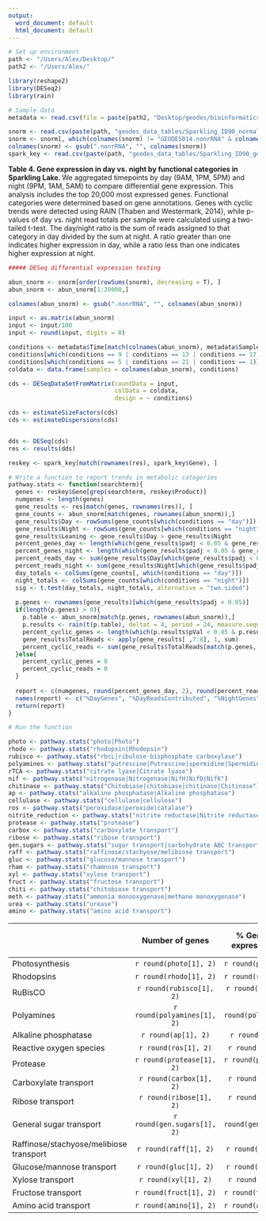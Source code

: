 ```yaml
---
output:
  word_document: default
  html_document: default
---
```

```r
# Set up environment
path <- "/Users/Alex/Desktop/"
path2 <- "/Users/Alex/"

library(reshape2)
library(DESeq2)
library(rain)

# Sample data
metadata <- read.csv(file = paste(path2, "Desktop/geodes/bioinformatics_workflow/R_processing/sample_metadata.csv", sep = ""), header = T)

```

```r
snorm <- read.csv(paste(path, "geodes_data_tables/Sparkling_ID90_normalized_readcounts.csv", sep = ""), header = T, row.names = 1)
snorm <- snorm[, which(colnames(snorm) != "GEODES014.nonrRNA" & colnames(snorm) != "GEODES033.nonrRNA")]
colnames(snorm) <- gsub(".nonrRNA", "", colnames(snorm))
spark_key <- read.csv(paste(path, "geodes_data_tables/Sparkling_ID90_genekey_geneclassifications_2018-11-28.csv", sep = ""), header = T)

```

**Table 4. Gene expression in day vs. night by functional categories in Sparkling Lake. ** We aggregated timepoints by day (9AM, 1PM, 5PM) and night (9PM, 1AM, 5AM) to compare differential gene expression. This analysis includes the top 20,000 most expressed genes. Functional categories were determined based on gene annotations. Genes with cyclic trends were detected using RAIN (Thaben and Westermark, 2014), while p-values of day vs. night read totals per sample were calculated using a two-tailed t-test. The day/night ratio is the sum of reads assigned to that category in day divided by the sum at night. A ratio greater than one indicates higher expression in day, while a ratio less than one indicates higher expression at night.


```r

##### DESeq differential expression testing

abun_snorm <- snorm[order(rowSums(snorm), decreasing = T), ]
abun_snorm <- abun_snorm[1:20000,]

colnames(abun_snorm) <- gsub(".nonrRNA", "", colnames(abun_snorm))

input <- as.matrix(abun_snorm)
input <- input/100
input <- round(input, digits = 0)

conditions <- metadata$Time[match(colnames(abun_snorm), metadata$Sample)]
conditions[which(conditions == 9 | conditions == 13 | conditions == 17)] <- "day"
conditions[which(conditions == 5 | conditions == 21 | conditions == 1)] <- "night"
coldata <- data.frame(samples = colnames(abun_snorm), conditions)

cds <- DESeqDataSetFromMatrix(countData = input,
                              colData = coldata,
                              design = ~ conditions)

cds <- estimateSizeFactors(cds) 
cds <- estimateDispersions(cds) 


dds <- DESeq(cds)
res <- results(dds)

reskey <- spark_key[match(rownames(res), spark_key$Gene), ]

# Write a function to report trends in metabolic categories
pathway.stats <- function(searchterm){
  genes <- reskey$Gene[grep(searchterm, reskey$Product)]
  numgenes <- length(genes)
  gene_results <- res[match(genes, rownames(res)), ]
  gene_counts <- abun_snorm[match(genes, rownames(abun_snorm)),]
  gene_results$Day <- rowSums(gene_counts[which(conditions == "day")])
  gene_results$Night <- rowSums(gene_counts[which(conditions == "night")])
  gene_results$Leaning <- gene_results$Day > gene_results$Night
  percent_genes_day <- length(which(gene_results$padj < 0.05 & gene_results$Leaning == TRUE))/length(genes) * 100
  percent_genes_night <- length(which(gene_results$padj < 0.05 & gene_results$Leaning == FALSE))/length(genes) * 100
  percent_reads_day <- sum(gene_results$Day[which(gene_results$padj < 0.05 & gene_results$Leaning == TRUE)])/sum(gene_results$Day) * 100
  percent_reads_night <- sum(gene_results$Night[which(gene_results$padj < 0.05 & gene_results$Leaning == FALSE)])/sum(gene_results$Night) * 100
  day_totals <- colSums(gene_counts[, which(conditions == "day")])
  night_totals <- colSums(gene_counts[which(conditions == "night")])
  sig <- t.test(day_totals, night_totals, alternative = "two.sided")
  
  p.genes <- rownames(gene_results)[which(gene_results$padj < 0.05)]
  if(length(p.genes) > 0){
    p.table <- abun_snorm[match(p.genes, rownames(abun_snorm)),]
    p.results <- rain(t(p.table), deltat = 4, period = 24, measure.sequence = table(metadata$Timepoint[match(colnames(p.table), metadata$Sample)]), verbose = T, adjp.method = "Bonferroni")
    percent_cyclic_genes <- length(which(p.results$pVal < 0.05 & p.results$phase == 12))/length(genes) * 100
    gene_results$TotalReads <- apply(gene_results[ ,7:8], 1, sum)
    percent_cyclic_reads <- sum(gene_results$TotalReads[match(p.genes, rownames(gene_results))])/sum(gene_results$TotalReads) * 100
  }else{
    percent_cyclic_genes = 0
    percent_cyclic_reads = 0
  }
  
  report <- c(numgenes, round(percent_genes_day, 2), round(percent_reads_day, 2), round(percent_genes_night, 2), round(percent_reads_night, 2), round(percent_cyclic_genes, 2), round(percent_cyclic_reads, 2), mean(day_totals), mean(night_totals), round(sig$p.value, 2))
  names(report) <- c("%DayGenes", "%DayReadsContributed", "%NightGenes", "%NightReadsContributed", "%CyclicGenes", "%CyclicReadsContributed", "DayReads", "NightReads", "t-test")
  return(report)
}

# Run the function

photo <- pathway.stats("photo|Photo")
rhodo <- pathway.stats("rhodopsin|Rhodopsin")
rubisco <- pathway.stats("rbcL|ribulose-bisphosphate carboxylase")
polyamines <- pathway.stats("putrescine|Putrescine|spermidine|Spermidine")
rTCA <- pathway.stats("citrate lyase|Citrate lyase")
nif <- pathway.stats("nitrogenase|Nitrogenase|NifH|NifD|NifK")
chitinase <- pathway.stats("Chitobiase|chitobiase|chitinase|Chitinase")
ap <- pathway.stats("alkaline phosphatase|Alkaline phosphatase")
cellulase <- pathway.stats("cellulase|cellulose")
ros <- pathway.stats("peroxidase|peroxide|catalase")
nitrite_reduction <- pathway.stats("nitrite reductase|Nitrite reductase|nitrite oxidoreductase|Nitrite oxidoreductase")
protease <- pathway.stats("protease")
carbox <- pathway.stats("carboxylate transport")
ribose <- pathway.stats("ribose transport")
gen.sugars <- pathway.stats("sugar transport|carbohydrate ABC transport|Carbohydrate-selective porin")
raff <- pathway.stats("raffinose/stachyose/melibiose transport")
gluc <- pathway.stats("glucose/mannose transport")
rham <- pathway.stats("rhamnose transport")
xyl <- pathway.stats("xylose transport")
fruct <- pathway.stats("fructose transport")
chiti <- pathway.stats("chitobiose transport")
meth <- pathway.stats("ammonia monooxygenase|methane monoxygenase")
urea <- pathway.stats("urease")
amino <- pathway.stats("amino acid transport")
```


|                         | Number of genes | % Genes more expressed in day      | % Genes more expressed at night   | % Cyclic genes (12 hr phase)  | p-value from t-test of day vs. night read totals | Day/night ratio |
| -----------------------|:-----------------:|:------------------------:|:------------------------:|:------------------------:|:------------------------:|:---:|
| Photosynthesis | `r round(photo[1], 2)` | `r round(photo[2], 2)` | `r round(photo[4], 2)` | `r round(photo[6], 2)` | `r round(photo[10], 2)`| `r round(photo[8]/photo[9], 2)` |
| Rhodopsins | `r round(rhodo[1], 2)` | `r round(rhodo[2], 2)` | `r round(rhodo[4], 2)` | `r round(rhodo[6], 2)` | `r round(rhodo[10], 2)`| `r round(rhodo[8]/rhodo[9], 2)` |
| RuBisCO | `r round(rubisco[1], 2)` | `r round(rubisco[2], 2)` | `r round(rubisco[4], 2)` | `r round(rubisco[6], 2)` | `r round(rubisco[10], 2)` | `r round(rubisco[8]/rubisco[9], 2)` |
| Polyamines | `r round(polyamines[1], 2)` | `r round(polyamines[2], 2)` | `r round(polyamines[4], 2)` | `r round(polyamines[6], 2)` | `r round(polyamines[10], 2)` | `r round(polyamines[8]/polyamines[9], 2)` |
| Alkaline phosphatase | `r round(ap[1], 2)` | `r round(ap[2], 2)` | `r round(ap[4], 2)` | `r round(ap[6], 2)` | `r round(ap[10], 2)` | `r round(ap[8]/ap[9], 2)` |
| Reactive oxygen species | `r round(ros[1], 2)` | `r round(ros[2], 2)` | `r round(ros[4], 2)` | `r round(ros[6], 2)` | `r round(ros[10], 2)` | `r round(ros[8]/ros[9], 2)` |
| Protease | `r round(protease[1], 2)` | `r round(protease[2], 2)` | `r round(protease[4], 2)` | `r round(protease[6], 2)` | `r round(protease[10], 2)` | `r round(protease[8]/protease[9], 2)` |
| Carboxylate transport | `r round(carbox[1], 2)` | `r round(carbox[2], 2)` | `r round(carbox[4], 2)` | `r round(carbox[6], 2)` | `r round(carbox[10], 2)` | `r round(carbox[8]/carbox[9], 2)` |
| Ribose transport | `r round(ribose[1], 2)` | `r round(ribose[2], 2)` | `r round(ribose[4], 2)` | `r round(ribose[6], 2)` | `r round(ribose[10], 2)` | `r round(ribose[8]/ribose[9], 2)` |
| General sugar transport | `r round(gen.sugars[1], 2)` | `r round(gen.sugars[2], 2)` | `r round(gen.sugars[4], 2)`  | `r round(gen.sugars[6], 2)` | `r round(gen.sugars[10], 2)` | `r round(gen.sugars[8]/gen.sugars[9], 2)` |
| Raffinose/stachyose/melibiose transport | `r round(raff[1], 2)` | `r round(raff[2], 2)` | `r round(raff[4], 2)` |  `r round(raff[6], 2)` | `r round(raff[10], 2)` | `r round(raff[8]/raff[9], 2)` |
| Glucose/mannose transport | `r round(gluc[1], 2)` | `r round(gluc[2], 2)` | `r round(gluc[4], 2)` | `r round(gluc[6], 2)` |  `r round(gluc[10], 2)` | `r round(gluc[8]/gluc[9], 2)` |
| Xylose transport | `r round(xyl[1], 2)` | `r round(xyl[2], 2)` | `r round(xyl[4], 2)` | `r round(xyl[6], 2)` | `r round(xyl[10], 2)` | `r round(xyl[8]/xyl[9], 2)` |
| Fructose transport | `r round(fruct[1], 2)` | `r round(fruct[2], 2)` | `r round(fruct[4], 2)` |  `r round(fruct[6], 2)` | `r round(fruct[10], 2)` | `r round(fruct[8]/fruct[9], 2)` |
| Amino acid transport | `r round(amino[1], 2)` | `r round(amino[2], 2)` | `r round(amino[4], 2)` | `r round(amino[6], 2)` | `r round(amino[10], 2)` | `r round(amino[8]/amino[9], 2)` |
